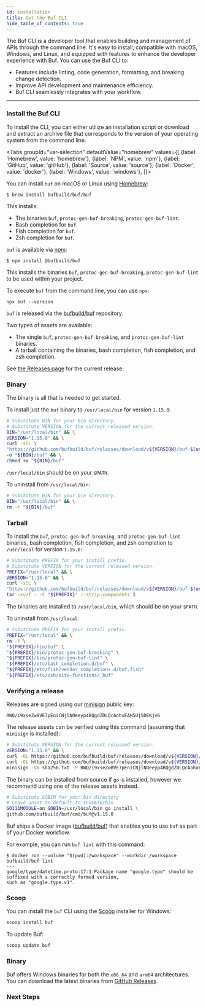 ```yaml
---
id: installation
title: Get the Buf CLI
hide_table_of_contents: true
---
```


The Buf CLI is a developer tool that enables building and management of APIs through the command line. It's easy to
install, compatible with macOS, Windows, and Linux, and equipped with features to enhance the developer experience
with Buf. You can use the Buf CLI to:

* Features include linting, code generation, formatting, and breaking change detection.
* Improve API development and maintenance efficiency.
* Buf CLI seamlessly integrates with your workflow.

---

### Install the Buf CLI

To install the CLI, you can either utilize an installation script or download and extract an archive file that
corresponds to the version of your operating system from the command line.


<Tabs
groupId="var-selection"
defaultValue="homebrew"
values={[
{label: 'Homebrew', value: 'homebrew'},
{label: 'NPM', value: 'npm'},
{label: 'GitHub', value: 'gitHub'},
{label: 'Source', value: 'source'},
{label: 'Docker', value: 'docker'},
{label: 'Windows', value: 'windows'},
]}>
<TabItem value="homebrew">

You can install `buf` on macOS or Linux using [Homebrew](https://brew.sh):

```terminal
$ brew install bufbuild/buf/buf
```

This installs:

- The binaries `buf`, `protoc-gen-buf-breaking`, `protoc-gen-buf-lint`.
- Bash completion for `buf`.
- Fish completion for `buf`.
- Zsh completion for `buf`.

</TabItem>
<TabItem value="npm">

`buf` is available via [npm](https://www.npmjs.com/package/@bufbuild/buf):

```terminal
$ npm install @bufbuild/buf
```

This installs the binaries `buf`, `protoc-gen-buf-breaking`,
`protoc-gen-buf-lint` to be used within your project.

To execute `buf` from the command line, you can use `npx`:

```terminal
npx buf --version
```

</TabItem>
<TabItem value="gitHub">

`buf` is released via the [bufbuild/buf](https://github.com/bufbuild/buf)
repository.

Two types of assets are available:

- The single `buf`, `protoc-gen-buf-breaking`, and `protoc-gen-buf-lint`
binaries.
- A tarball containing the binaries, bash completion, fish completion, and zsh
completion.

See [the Releases page](https://github.com/bufbuild/buf/releases) for the
current release.

### Binary

The binary is all that is needed to get started.

To install just the `buf` binary to `/usr/local/bin` for version `1.15.0`:

```sh
# Substitute BIN for your bin directory.
# Substitute VERSION for the current released version.
BIN="/usr/local/bin" && \
VERSION="1.15.0" && \
curl -sSL \
"https://github.com/bufbuild/buf/releases/download/v${VERSION}/buf-$(uname -s)-$(uname -m)" \
-o "${BIN}/buf" && \
chmod +x "${BIN}/buf"
```

`/usr/local/bin` should be on your `$PATH`.

To uninstall from `/usr/local/bin`:

```sh
# Substitute BIN for your bin directory.
BIN="/usr/local/bin" && \
rm -f "${BIN}/buf"
```

### Tarball

To install the `buf`, `protoc-gen-buf-breaking`, and `protoc-gen-buf-lint`
binaries, bash completion, fish completion, and zsh completion to `/usr/local`
for version `1.15.0`:

```sh
# Substitute PREFIX for your install prefix.
# Substitute VERSION for the current released version.
PREFIX="/usr/local" && \
VERSION="1.15.0" && \
curl -sSL \
"https://github.com/bufbuild/buf/releases/download/v${VERSION}/buf-$(uname -s)-$(uname -m).tar.gz" | \
tar -xvzf - -C "${PREFIX}" --strip-components 1
```

The binaries are installed to `/usr/local/bin`, which should be on your `$PATH`.

To uninstall from `/usr/local`:

```sh
# Substitute PREFIX for your install prefix.
PREFIX="/usr/local" && \
rm -f \
"${PREFIX}/bin/buf" \
"${PREFIX}/bin/protoc-gen-buf-breaking" \
"${PREFIX}/bin/protoc-gen-buf-lint" \
"${PREFIX}/etc/bash_completion.d/buf" \
"${PREFIX}/etc/fish/vendor_completions.d/buf.fish"
"${PREFIX}/etc/zsh/site-functions/_buf"
```

### Verifying a release

Releases are signed using our [minisign](https://github.com/jedisct1/minisign)
public key:

```
RWQ/i9xseZwBVE7pEniCNjlNOeeyp4BQgdZDLQcAohxEAH5Uj5DEKjv6
```

The release assets can be verified using this command (assuming that `minisign`
is installed):

```sh
# Substitute VERSION for the current released version.
VERSION="1.15.0" && \
curl -OL https://github.com/bufbuild/buf/releases/download/v${VERSION}/sha256.txt && \
curl -OL https://github.com/bufbuild/buf/releases/download/v${VERSION}/sha256.txt.minisig && \
minisign -Vm sha256.txt -P RWQ/i9xseZwBVE7pEniCNjlNOeeyp4BQgdZDLQcAohxEAH5Uj5DEKjv6
```

</TabItem>
<TabItem value="source">

The binary can be installed from source if `go` is installed, however we
recommend using one of the release assets instead.

```sh
# Substitute GOBIN for your bin directory
# Leave unset to default to $GOPATH/bin
GO111MODULE=on GOBIN=/usr/local/bin go install \
github.com/bufbuild/buf/cmd/buf@v1.15.0
```

</TabItem>
<TabItem value="docker">

Buf ships a Docker image ([bufbuild/buf](https://hub.docker.com/r/bufbuild/buf))
that enables you to use `buf` as part of your Docker workflow.

For example, you can run `buf lint` with this command:

```terminal
$ docker run --volume "$(pwd):/workspace" --workdir /workspace bufbuild/buf lint
---
google/type/datetime.proto:17:1:Package name "google.type" should be suffixed with a correctly formed version,
such as "google.type.v1".
```

</TabItem>
<TabItem value="windows">

### Scoop

You can install the `buf` CLI using the [Scoop] installer for Windows:

```powershell
scoop install buf
```

To update Buf:

```powershell
scoop update buf
```

### Binary

Buf offers Windows binaries for both the `x86_64` and `arm64` architectures. You
can download the latest binaries from [GitHub Releases][releases].

</TabItem>
</Tabs>

### Next Steps


<Cards>
    <Card
        image="img/logos/cli.svg"
        name="Get Started with the Buf CLI"
        url="/tutorials/getting-started-with-buf-cli"
        description="Browse through the Buf CLI manuals and lean how to use simplify your protobuf workflow"
    />
    <Card
        image="img/logos/bsr.svg"
        name="Get Started with the Buf Schema Registry"
        url="/tutorials/getting-started-with-bsr"
        description="Discover the BSR and the challenges it solves within the Protobuf ecosystem"
    />
</Cards>

[releases]:   https://github.com/bufbuild/buf/releases/latest
[scoop]:   https://scoop.sh
